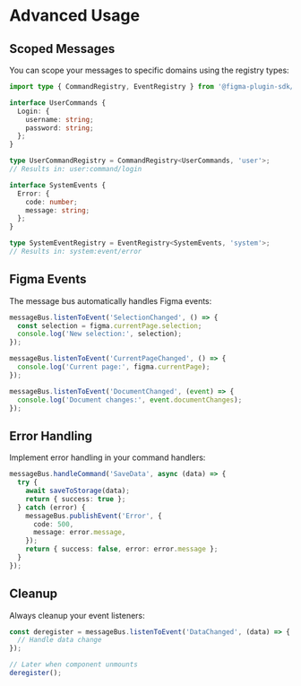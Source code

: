 
<Meta title="Advanced Usage" />

# Advanced Usage

## Scoped Messages

You can scope your messages to specific domains using the registry types:

~~~typescript
import type { CommandRegistry, EventRegistry } from '@figma-plugin-sdk/message-bus';

interface UserCommands {
  Login: {
    username: string;
    password: string;
  };
}

type UserCommandRegistry = CommandRegistry<UserCommands, 'user'>;
// Results in: user:command/login

interface SystemEvents {
  Error: {
    code: number;
    message: string;
  };
}

type SystemEventRegistry = EventRegistry<SystemEvents, 'system'>;
// Results in: system:event/error
~~~

## Figma Events

The message bus automatically handles Figma events:

~~~typescript
messageBus.listenToEvent('SelectionChanged', () => {
  const selection = figma.currentPage.selection;
  console.log('New selection:', selection);
});

messageBus.listenToEvent('CurrentPageChanged', () => {
  console.log('Current page:', figma.currentPage);
});

messageBus.listenToEvent('DocumentChanged', (event) => {
  console.log('Document changes:', event.documentChanges);
});
~~~

## Error Handling

Implement error handling in your command handlers:

~~~typescript
messageBus.handleCommand('SaveData', async (data) => {
  try {
    await saveToStorage(data);
    return { success: true };
  } catch (error) {
    messageBus.publishEvent('Error', {
      code: 500,
      message: error.message,
    });
    return { success: false, error: error.message };
  }
});
~~~

## Cleanup

Always cleanup your event listeners:

~~~typescript
const deregister = messageBus.listenToEvent('DataChanged', (data) => {
  // Handle data change
});

// Later when component unmounts
deregister();
~~~ 